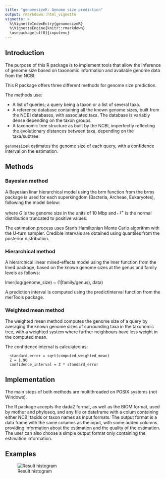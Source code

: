 ```yaml
---
title: "genomesizeR: Genome size prediction"
output: rmarkdown::html_vignette
vignette: >
  %\VignetteIndexEntry{genomesizeR}
  %\VignetteEngine{knitr::rmarkdown}
  \usepackage[utf8]{inputenc}
---
```


## Introduction

The purpose of this R package is to implement tools that allow the inference of genome size based on taxonomic information and available genome data from the NCBI.

This R package offers three different methods for genome size prediction.

The methods use: 

  - A list of queries; a query being a taxon or a list of several taxa. 
  - A reference database containing all the known genome sizes, built from the NCBI databases, with associated taxa. The database is variably dense depending on the taxon groups. 
  - A taxonomic tree structure as built by the NCBI, imperfectly reflecting the evolutionary distances between taxa, depending on the taxa/subtree. 

`genomesizeR` estimates the genome size of each query, with a confidence interval on the estimation. 

## Methods

### Bayesian method

A Bayesian linar hierarchical model using the brm function from the brms package is used for each superkingdom (Bacteria, Archeae, Eukaryotes), following the model below:

\begin{equation}
log(G) \sim \mathcal{N}(\mu, \sigma^2) \\
\mu = \mu_0 + \alpha_{genus} \\
\alpha_{genus} \sim \mathcal{N}(\alpha_{family}, \sigma_{genus}^2) \\
\alpha_{family} \sim \mathcal{N}(\alpha_{order}, \sigma_{family}^2) \\
\alpha_{order} \sim \mathcal{N}(\alpha_{class}, \sigma_{order}^2) \\
\alpha_{class} \sim \mathcal{N}(\alpha_{phylum}, \sigma_{class}^2) \\
\alpha_{phylum} \sim \mathcal{N}(0, \sigma_{phylum}^2) \\
\mu_0 \sim \mathcal{N}(0,5) \\
(\sigma,\sigma_{genus},\sigma_{family},\sigma_{order},\sigma_{class},\sigma_{phylum}) \sim \mathcal{N}^+(0,1) \\
\end{equation}

where $G$ is the genome size in the units of 10 Mbp and $\mathcal{N}^+$ is the normal distribution truncated to positive values.

The estimation process uses Stan's Hamiltonian Monte Carlo algorithm with the U-turn sampler. Credible intervals are obtained using quantiles from the posterior distribution.

### Hierarchical method

A hierarchical linear mixed-effects model using the lmer function from the lme4 package, based on the known genome sizes at the genus and family levels as follows:  

lmer(log(genome_size) ~ (1|family/genus), data) 

A prediction interval is computed using the predictInterval function from the merTools package. 

### Weighted mean method

The weighted mean method computes the genome size of a query by averaging the known genome sizes of surrounding taxa in the taxonomic tree, with a weighted system where further neighbours have less weight in the computed mean.

The confidence interval is calculated as:

```
  standard_error = sqrt(computed_weighted_mean)
  Z = 1.96
  confidence_interval = Z * standard_error
```

## Implementation

The main steps of both methods are multithreaded on POSIX systems (not Windows). 

The R package accepts the dada2 format, as well as the BIOM format, used by mothur and phyloseq, and any file or dataframe with a colum containing either NCBI taxids or taxon names as input formats. The output format is a data frame with the same columns as the input, with some added columns providing information about the estimation and the quality of the estimation. The user can also choose a simple output format only containing the estimation information. 

## Examples

![Result histogram](hist.png)
